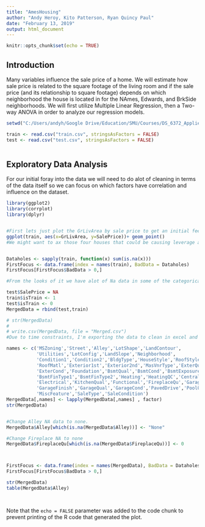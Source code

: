 ---
title: "AmesHousing"
author: "Andy Heroy, Kito Patterson, Ryan Quincy Paul"
date: "February 13, 2019"
output: html_document
---

```{r setup, include=FALSE}
knitr::opts_chunk$set(echo = TRUE)
```

## Introduction

Many variables influence the sale price of a home. We will estimate how sale price is related to the square footage of the living room and if the sale price (and its relationship to square footage) depends on which neighborhood the house is located in for the NAmes, Edwards, and BrkSide neighborhoods. We will first utilize Multiple Linear Regression, then a Two-way ANOVA in order to analyze our regression models. 

```{r Dataload}

setwd("C:/Users/andyh/Google Drive/Education/SMU/Courses/DS_6372_Applied_Statistics/project 1/Ames/house-prices-advanced-regression-techniques")

train <- read.csv("train.csv", stringsAsFactors = FALSE)
test <- read.csv("test.csv", stringsAsFactors = FALSE)



```

## Exploratory Data Analysis

For our initial foray into the data we will need to do alot of cleaning in terms of the data itself so we can focus on which factors have correlation and influence on the dataset. 

```{r EDAandDatacleaning}
library(ggplot2)
library(corrplot)
library(dplyr)


#First lets just plot the GrLivArea by sale price to get an initial feel for the data
ggplot(train, aes(x=GrLivArea, y=SalePrice))+ geom_point()
#We might want to ax those four houses that could be causing leverage as they're so far out there.  We will keep note going forward.


Dataholes <- sapply(train, function(x) sum(is.na(x)))
FirstFocus <- data.frame(index = names(train), BadData = Dataholes)
FirstFocus[FirstFocus$BadData > 0,]

#From the looks of it we have alot of Na data in some of the categorical variables.  We will address those next in the data cleansing process.

test$SalePrice = NA
train$isTrain <- 1
test$isTrain <- 0
MergedData = rbind(test,train)

# str(MergedData)
# 
# write.csv(MergedData, file = "Merged.csv")
#Due to time constraints, I'm exporting the data to clean in excel and then reimporting it.  Nevermind, i have to do it in R

names <- c('MSZoning','Street','Alley','LotShape','LandContour',
           'Utilities','LotConfig','LandSlope','Neighborhood',
           'Condition1','Condition2','BldgType','HouseStyle','RoofStyle',
           'RoofMatl','Exterior1st','Exterior2nd','MasVnrType','ExterQual',
           'ExterCond','Foundation','BsmtQual','BsmtCond','BsmtExposure',
           'BsmtFinType1','BsmtFinType2','Heating','HeatingQC','CentralAir',
           'Electrical','KitchenQual','Functional','FireplaceQu','GarageType',
           'GarageFinish','GarageQual','GarageCond','PavedDrive','PoolQC','Fence',
           'MiscFeature','SaleType','SaleCondition')
MergedData[,names] <- lapply(MergedData[,names] , factor)
str(MergedData)


#Change Alley NA data to none.
MergedData$Alley[which(is.na(MergedData$Alley))] <- "None"

#Change Fireplace NA to none
MergedData$FireplaceQu[which(is.na(MergedData$FireplaceQu))] <- 0



FirstFocus <- data.frame(index = names(MergedData), BadData = Dataholes)
FirstFocus[FirstFocus$BadData > 0,]

str(MergedData)
table(MergedData$Alley)


```

```{r MLRSection}



```


```{r ANOVA}



```
Note that the `echo = FALSE` parameter was added to the code chunk to prevent printing of the R code that generated the plot.
